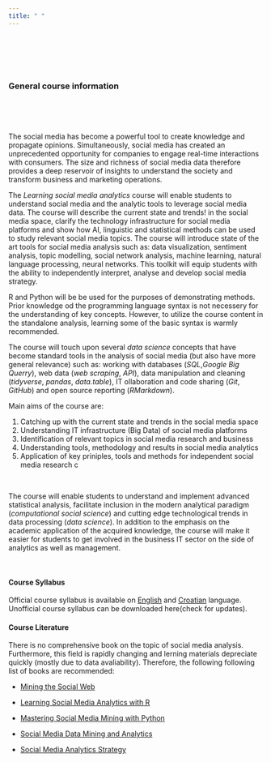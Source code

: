 ```yaml
---
title: " "
---
```


<br>
<br>
<br>
<br>

### General course information
<br>
<br>
<br>

The social media has become a powerful tool to create knowledge and propagate opinions. Simultaneously, social media has created an unprecedented opportunity for companies to engage real-time interactions with consumers. The size and richness of social media data therefore provides a deep reservoir of insights to understand the society and transform business and marketing operations.

The *Learning social media analytics* course will enable students to understand social media and the analytic tools to leverage social media data. The course will describe the current state and trends! in the social media space, clarify the technology infrastructure for social media platforms and show how AI, linguistic and statistical methods can be used to study relevant social media topics. The course will introduce state of the art tools for social media analysis such as: data visualization, sentiment analysis, topic modelling, social network analysis, machine learning, natural language processing, neural networks. This toolkit will equip students with the ability to independently interpret, analyse and develop social media strategy.  

R and Python will be be used for the purposes of demonstrating methods. Prior knowledge od the programming language syntax is not necessery for the understanding of key concepts. However, to utilize the course content in the standalone analysis, learning some of the basic syntax is warmly recommended.

The course will touch upon several *data science* concepts that have become standard tools in the analysis of social media (but also have more general relevance) such as: working with databases (*SQL*,*Google Big Querry*), web data (*web scraping*, *API*), data manipulation and cleaning (*tidyverse*, *pandas*, *data.table*), IT ollaboration and code sharing (*Git*, *GitHub*) and open source reporting (*RMarkdown*).


Main aims of the course are:

1) Catching up with the current state and trends in the social media space 
2) Understanding IT infrastructure (Big Data) of social media platforms  
3) Identification of relevant topics in social media research and business 
4) Understanding tools, methodology and results in social media analytics
5) Application of key priniples, tools and methods for independent social media research
c

<br>

The course will enable students to understand and implement advanced statistical analysis, facilitate inclusion in the modern analytical paradigm (*computational social science*) and cutting edge technological trends in data processing (*data science*). In addition to the emphasis on the academic application of the acquired knowledge, the course will make it easier for students to get involved in the business IT sector on the side of analytics as well as management.


<br>


#### Course Syllabus


Official course syllabus is available on [English](https://github.com/lusiki/Learning-Social-Media-Analytics/blob/main/syllab/Learning%20social%20media%20analytics.docx) and [Croatian](https://github.com/lusiki/Learning-Social-Media-Analytics/blob/main/syllab/Analitika%20dru%C5%A1tvenih%20medija.docx) language.
<br>
Unofficial course syllabus can be downloaded here(check for updates).



#### Course Literature


There is no comprehensive book on the topic of social media analysis. Furthermore, this field is rapidly changing and lerning materials depreciate quickly (mostly due to data avaliability). Therefore, the following following list of books are recommended:

- [Mining the Social Web](https://www.webpages.uidaho.edu/~stevel/504/mining-the-social-web-2nd-edition.pdf) 

- [Learning Social Media Analytics with R](https://www.packtpub.com/product/learning-social-media-analytics-with-r/9781787127524)

- [Mastering Social Media Mining with Python](https://www.packtpub.com/product/mastering-social-media-mining-with-python/9781783552016) 

- [Social Media Data Mining and Analytics](https://www.wiley.com/en-us/Social+Media+Data+Mining+and+Analytics-p-9781118824856) 

- [Social Media Analytics Strategy](https://www.apress.com/us/book/9781484231012)


<br>
